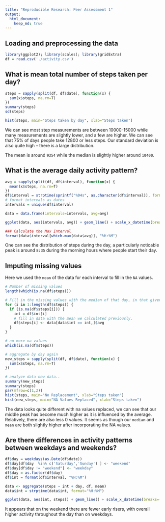 ```yaml
---
title: "Reproducible Research: Peer Assessment 1"
output: 
  html_document:
    keep_md: true
---
```


## Loading and preprocessing the data
```r
library(ggplot2); library(scales); library(gridExtra)
df = read.csv('./activity.csv')
```

## What is mean total number of steps taken per day?
```r
steps = sapply(split(df, df$date), function(x) {
  sum(x$steps, na.rm=T)
})
summary(steps)
sd(steps)
```

```r
hist(steps, main="Steps taken by day", xlab="Steps taken")
```

We can see most step measurements are between 10000-15000 while many measurements are slightly lower, and a few are higher. We can see that 75% of days people take 12800 or less steps. Our standard deviation is also quite high -- there is a large distribution.

The mean is around `9354` while the median is slightly higher around `10400`.

## What is the average daily activity pattern?
```r
avg = sapply(split(df, df$interval), function(x) {
  mean(x$steps, na.rm=T)
})
df$interval = strptime(sprintf("%04s", as.character(df$interval)), format="%H%M")
# format intervals as dates
intervals = unique(df$interval)

data = data.frame(intervals=intervals, avg=avg)

ggplot(data, aes(intervals, avg)) + geom_line() + scale_x_datetime(breaks=("3 hour"), labels=date_format("%H:%M")) + xlab("Interval") + ylab("Mean steps in interval")

### Calculate the Max Interval
format(data$interval[which.max(data$avg)], "%H:%M")
```

One can see the distribution of steps during the day, a particularly noticable peak is around `8:35` during the morning hours where people start their day.

## Imputing missing values
Here we used the `mean` of the data for each interval to fill in the `NA` values.
```r
# Number of missing values
length(which(is.na(df$steps)))

# Fill in the missing values with the median of that day, in that given interval.
for (i in 1:length(df$steps)) {
  if (is.na(df$steps[i])) {
    int = df$int[i]
    # fill in data with the mean we calculated previously.
    df$steps[i] <- data[data$int == int,]$avg
  }
}

# no more na values
which(is.na(df$steps))

# aggregate by day again
new_steps = sapply(split(df, df$date), function(x) {
  sum(x$steps, na.rm=T)
})

# analyze data new data..
summary(new_steps)
summary(steps)
par(mfrow=c(1,2))
hist(steps, main="No Replacement", xlab="Steps taken")
hist(new_steps, main="NA Values Replaced", xlab="Steps taken")
```

The data looks quite different with na values replaced, we can see that our middle peak has become much higher as it is influenced by the average. Relatively, there are also less 0 values. It seems as though our `median` and `mean` are both slightly higher after incorporating the NA values.

## Are there differences in activity patterns between weekdays and weekends?
```r
df$day = weekdays(as.Date(df$date))
df$day[df$day  %in% c('Saturday','Sunday') ] <- "weekend"
df$day[df$day != "weekend"] <- "weekday"
df$day = as.factor(df$day)
df$int = format(df$interval, "%H:%M")

data <- aggregate(steps ~ int + day, df, mean)
data$int = strptime(data$int, format="%H:%M")

ggplot(data, aes(int, steps)) + geom_line() + scale_x_datetime(breaks=("3 hour"), labels=date_format("%H:%M")) + xlab("Interval") + ylab("Mean steps") + facet_grid(day ~ ., scale="free")
```

It appears that on the weekend there are fewer early risers, with overall higher activity throughout the day than on weekdays.  
